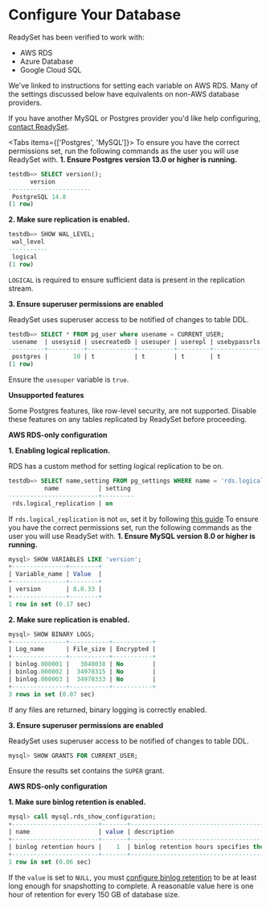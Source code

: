 
# Configure Your Database

<Callout type="info">
ReadySet has been verified to work with:

- AWS RDS
- Azure Database
- Google Cloud SQL

We've linked to instructions for setting each variable on AWS RDS. 
Many of the settings discussed below have equivalents on non-AWS database providers.

If you have another MySQL or Postgres provider you'd like help configuring, [contact ReadySet](https://github.com/readysettech/readyset/issues).
</Callout>

<Tabs items={['Postgres', 'MySQL']}> 
<Tab>
<Callout type="info">To ensure you have the correct permissions set, run the following commands as the user you will use ReadySet with.</Callout>
**1. Ensure Postgres version 13.0 or higher is running.**

```sql
testdb=> SELECT version();
      version
-----------------------
 PostgreSQL 14.8
(1 row)

```

**2. Make sure replication is enabled.**

```sql
testdb=> SHOW WAL_LEVEL;
 wal_level
-----------
 logical
(1 row)
```

`LOGICAL` is required to ensure sufficient data is present in the replication stream.

**3. Ensure superuser permissions are enabled**

ReadySet uses superuser access to be notified of changes to table DDL.

```sql
testdb=> SELECT * FROM pg_user where usename = CURRENT_USER;
 usename  | usesysid | usecreatedb | usesuper | userepl | usebypassrls |  passwd  | valuntil | useconfig
----------+----------+-------------+----------+---------+--------------+----------+----------+-----------
 postgres |       10 | t           | t        | t       | t            | ******** |          |
(1 row)
```

Ensure the `usesuper` variable is `true`.

**Unsupported features**

Some Postgres features, like row-level security, are not supported.  Disable these features on any tables replicated by ReadySet before proceeding.

**AWS RDS-only configuration**

**1. Enabling logical replication.**

RDS has a custom method for setting logical replication to be on.

```sql
testdb=> SELECT name,setting FROM pg_settings WHERE name = 'rds.logical_replication'
          name           | setting
-------------------------+---------
 rds.logical_replication | on
```

If `rds.logical_replication` is not `on`, set it by following [this guide](https://docs.aiven.io/docs/products/postgresql/howto/logical-replication-aws-rds)
</Tab>
<Tab>
<Callout type="info">To ensure you have the correct permissions set, run the following commands as the user you will use ReadySet with.</Callout>
**1. Ensure MySQL version 8.0 or higher is running.**

```sql
mysql> SHOW VARIABLES LIKE 'version';
+---------------+--------+
| Variable_name | Value  |
+---------------+--------+
| version       | 8.0.33 |
+---------------+--------+
1 row in set (0.17 sec)
```

**2. Make sure replication is enabled.**

```sql
mysql> SHOW BINARY LOGS;
+---------------+-----------+-----------+
| Log_name      | File_size | Encrypted |
+---------------+-----------+-----------+
| binlog.000001 |   3040038 | No        |
| binlog.000002 |  34978315 | No        |
| binlog.000003 |  34978333 | No        |
+---------------+-----------+-----------+
3 rows in set (0.07 sec)
```

If any files are returned, binary logging is correctly enabled.

**3. Ensure superuser permissions are enabled**

ReadySet uses superuser access to be notified of changes to table DDL.

```sql
mysql> SHOW GRANTS FOR CURRENT_USER;
```

Ensure the results set contains the `SUPER` grant.

**AWS RDS-only configuration**

**1. Make sure binlog retention is enabled.**

```sql
mysql> call mysql.rds_show_configuration;
+------------------------+-------+------------------------------------------------------------------------------------------------------+
| name                   | value | description                                                                                          |
+------------------------+-------+------------------------------------------------------------------------------------------------------+
| binlog retention hours |    1  | binlog retention hours specifies the duration in hours before binary logs are automatically deleted. |
+------------------------+-------+------------------------------------------------------------------------------------------------------+
1 row in set (0.06 sec)
```

If the `value` is set to `NULL`, you must [configure binlog retention](https://docs.aws.amazon.com/AmazonRDS/latest/UserGuide/mysql-stored-proc-configuring.html#mysql_rds_set_configuration-usage-notes.binlog-retention-hours) to be at least long enough for snapshotting to complete.  A reasonable value here is one hour of retention for every 150 GB of database size.
</Tab>
</Tabs>